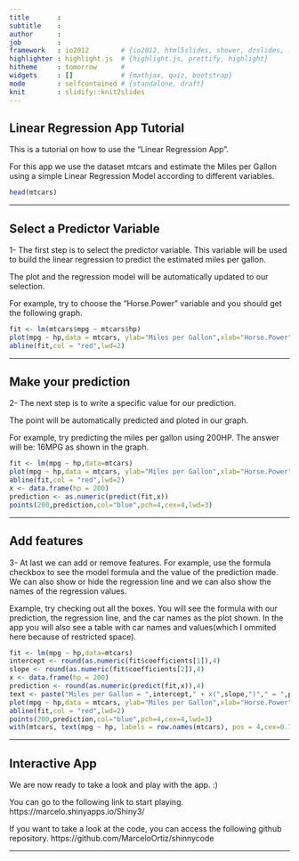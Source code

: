 ```yaml
---
title       : 
subtitle    : 
author      : 
job         : 
framework   : io2012        # {io2012, html5slides, shower, dzslides, ...}
highlighter : highlight.js  # {highlight.js, prettify, highlight}
hitheme     : tomorrow      # 
widgets     : []            # {mathjax, quiz, bootstrap}
mode        : selfcontained # {standalone, draft}
knit        : slidify::knit2slides
---
```




## Linear Regression App Tutorial

This is a tutorial on how to use the "Linear Regression App".

For this app we use the dataset mtcars and estimate the Miles per Gallon using a simple Linear Regression Model according to different variables.

```r
head(mtcars)
```

---

## Select a Predictor Variable

1- The first step is to select the predictor variable. This variable will be used to build the linear regression to predict the estimated miles per gallon.

The plot and the regression model will be automatically updated to our selection.

For example, try to choose the "Horse.Power" variable and you should get the following graph.

```r
fit <- lm(mtcars$mpg ~ mtcars$hp)
plot(mpg ~ hp,data = mtcars, ylab="Miles per Gallon",xlab="Horse.Power")
abline(fit,col = "red",lwd=2)
```

---

## Make your prediction

2- The next step is to write a specific value for our prediction.

The point will be automatically predicted and ploted in our graph.

For example, try predicting the miles per gallon using 200HP. The answer will be: 16MPG as shown in the graph.


```r
fit <- lm(mpg ~ hp,data=mtcars)
plot(mpg ~ hp,data = mtcars, ylab="Miles per Gallon",xlab="Horse.Power")
abline(fit,col = "red",lwd=2)
x <- data.frame(hp = 200)
prediction <- as.numeric(predict(fit,x))
points(200,prediction,col="blue",pch=4,cex=4,lwd=3)
```

---

## Add features

3- At last we can add or remove features. For example, use the formula checkbox to see the model formula and the value of the prediction made. We can also show or hide the regression line and we can also show the names of the regression values.

Example, try checking out all the boxes. You will see the formula with our prediction, the regression line, and the car names as the plot shown. In the app you will also see a table with car names and values(which I ommited here because of restricted space).

```r
fit <- lm(mpg ~ hp,data=mtcars)
intercept <- round(as.numeric(fit$coefficients[1]),4)
slope <- round(as.numeric(fit$coefficients[2]),4)
x <- data.frame(hp = 200)
prediction <- round(as.numeric(predict(fit,x)),4)
text <- paste("Miles per Gallon = ",intercept," + x(",slope,")"," = ",prediction,sep="")
plot(mpg ~ hp,data = mtcars, ylab="Miles per Gallon",xlab="Horse.Power",main = text)
abline(fit,col = "red",lwd=2)
points(200,prediction,col="blue",pch=4,cex=4,lwd=3)
with(mtcars, text(mpg ~ hp, labels = row.names(mtcars), pos = 4,cex=0.7))
```

--- 

## Interactive App

We are now ready to take a look and play with the app. :)

You can go to the following link to start playing.
https://marcelo.shinyapps.io/Shiny3/

If you want to take a look at the code, you can access the following github repository.
https://github.com/MarceloOrtiz/shinnycode

---


